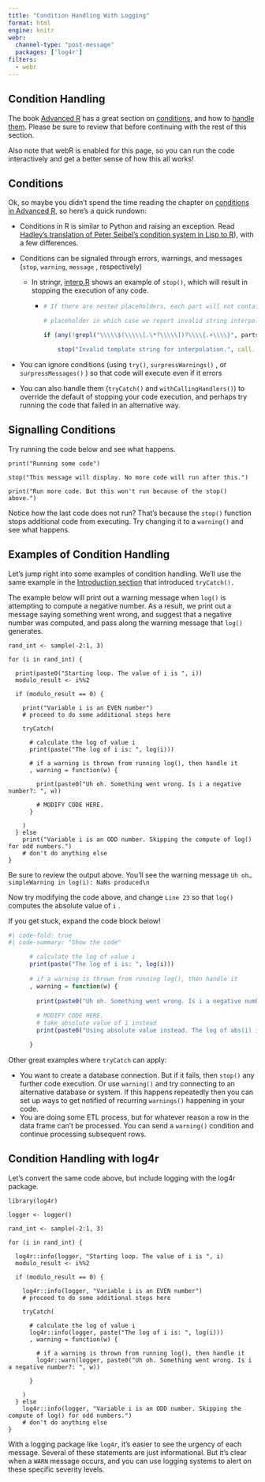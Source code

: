 ```yaml
---
title: "Condition Handling With Logging"
format: html
engine: knitr
webr:
  channel-type: "post-message"
  packages: ['log4r']
filters:
  - webr
---
```


## Condition Handling

The book [Advanced R](https://adv-r.hadley.nz/index.html) has a great section on [conditions](https://adv-r.hadley.nz/conditions.html#conditions), and how to [handle them](https://adv-r.hadley.nz/conditions.html#handling-conditions). Please be sure to review that before continuing with the rest of this section.

Also note that webR is enabled for this page, so you can run the code interactively and get a better sense of how this all works!

## Conditions

Ok, so maybe you didn't spend the time reading the chapter on [conditions in Advanced R](https://adv-r.hadley.nz/conditions.html#conditions), so here's a quick rundown:

-   Conditions in R is similar to Python and raising an exception. Read [Hadley's translation of Peter Seibel's condition system in Lisp to R](http://adv-r.had.co.nz/beyond-exception-handling.html)), with a few differences.

-   Conditions can be signaled through errors, warnings, and messages (`stop`, `warning`, `message` , respectively)

    -   In stringr, [interp.R](https://github.com/tidyverse/stringr/blob/08ff36fa0ca365000197341b9540ff7126711497/R/interp.R#L104) shows an example of `stop()`, which will result in stopping the execution of any code.

        -   

            ``` r
            # If there are nested placeholders, each part will not contain a full

            # placeholder in which case we report invalid string interpolation template.

            if (any(!grepl("\\\\\$(\\\\\[.\*?\\\\\])?\\\\{.+\\\\}", parts)))

                stop("Invalid template string for interpolation.", call. = FALSE)
            ```

-   You can ignore conditions (using `try()`, `surpressWarnings()` , or `surpressMessages()` ) so that code will execute even if it errors

-   You can also handle them (`tryCatch()` and `withCallingHandlers()`) to override the default of stopping your code execution, and perhaps try running the code that failed in an alternative way.

## Signalling Conditions

Try running the code below and see what happens.

```webr-r
print("Running some code")

stop("This message will display. No more code will run after this.")

print("Run more code. But this won't run because of the stop() above.")
```

Notice how the last code does not run? That's because the `stop()` function stops additional code from executing. Try changing it to a `warning()` and see what happens. 


## Examples of Condition Handling

Let's jump right into some examples of condition handling. We'll use the same example in the [Introduction section](Introduction.html#monitoring) that introduced `tryCatch().`

The example below will print out a warning message when `log()` is attempting to compute a negative number. As a result, we print out a message saying something went wrong, and suggest that a negative number was computed, and pass along the warning message that `log()` generates. 

```webr-r
rand_int <- sample(-2:1, 3)

for (i in rand_int) {
  
  print(paste0("Starting loop. The value of i is ", i))
  modulo_result <- i%%2
  
  if (modulo_result == 0) {
    
    print("Variable i is an EVEN number") 
    # proceed to do some additional steps here
    
    tryCatch(
      
      # calculate the log of value i
      print(paste("The log of i is: ", log(i)))
      
      # if a warning is thrown from running log(), then handle it
      , warning = function(w) {
        
        print(paste0("Uh oh. Something went wrong. Is i a negative number?: ", w))
        
        # MODIFY CODE HERE. 
      }
    
    )
  } else 
    print("Variable i is an ODD number. Skipping the compute of log() for odd numbers.")
    # don't do anything else
}
```

Be sure to review the output above. You'll see the warning message `Uh oh…simpleWarning in log(i): NaNs produced\n`

Now try modifying the code above, and change `Line 23` so that `log()` computes the absolute value of `i` .

If you get stuck, expand the code block below!

```r
#| code-fold: true
#| code-summary: "Show the code"

      # calculate the log of value i
      print(paste("The log of i is: ", log(i)))
      
      # if a warning is thrown from running log(), then handle it
      , warning = function(w) {
        
        print(paste0("Uh oh. Something went wrong. Is i a negative number?: ", w))
        
        # MODIFY CODE HERE. 
        # take absolute value of i instead
        print(paste0("Using absolute value instead. The log of abs(i) is: ", log(abs(i))))

      }

```


Other great examples where `tryCatch` can apply: 

* You want to create a database connection. But if it fails, then `stop()` any further code execution. Or use `warning()` and try connecting to an alternative database or system. If this happens repeatedly then you can set up ways to get notified of recurring `warnings()` happening in your code.
* You are doing some ETL process, but for whatever reason a row in the data frame can't be processed. You can send a `warning()` condition and continue processing subsequent rows. 


## Condition Handling with log4r

Let's convert the same code above, but include logging with the log4r package.

```webr-r
library(log4r)

logger <- logger() 

rand_int <- sample(-2:1, 3)

for (i in rand_int) {
  
  log4r::info(logger, "Starting loop. The value of i is ", i)
  modulo_result <- i%%2
  
  if (modulo_result == 0) {
    
    log4r::info(logger, "Variable i is an EVEN number") 
    # proceed to do some additional steps here
    
    tryCatch(
      
      # calculate the log of value i
      log4r::info(logger, paste("The log of i is: ", log(i)))
      , warning = function(w) {
        
        # if a warning is thrown from running log(), then handle it
        log4r::warn(logger, paste0("Uh oh. Something went wrong. Is i a negative number?: ", w))
        
      }
    
    )
  } else 
    log4r::info(logger, "Variable i is an ODD number. Skipping the compute of log() for odd numbers.")
    # don't do anything else
}
```

With a logging package like `log4r`, it's easier to see the urgency of each message. Several of these statements are just informational. But it's clear when a `WARN` message occurs, and you can use logging systems to alert on these specific severity levels.